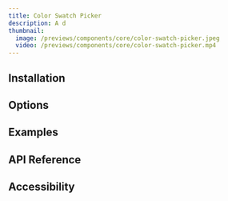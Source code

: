 ---
title: Color Swatch Picker
description: A d
thumbnail:
  image: /previews/components/core/color-swatch-picker.jpeg
  video: /previews/components/core/color-swatch-picker.mp4
---

<ComponentPreview
  name="demos/components/core/color-swatch-picker/basic"
  className="max-w-[150px]"
/>

## Installation

## Options

## Examples

## API Reference

## Accessibility
